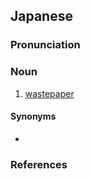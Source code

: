 ==Japanese==
{{ja-kanjitab|くず|かみ|yomi=k}}

===Pronunciation===
{{ja-pron|yomi=k|くずかみ|acc=2|acc_ref=DJR}}

===Noun===
{{ja-noun|くずかみ|hhira=くづかみ}}

# [[wastepaper]]

====Synonyms====
* {{ja-r|紙屑|かみくず}}

===References===
<references/>